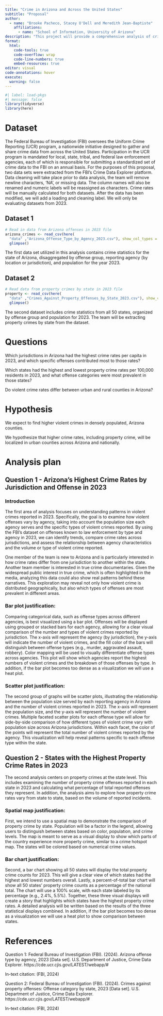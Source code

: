 ---
title: "Crime in Arizona and Across the United States"
subtitle: "Proposal"
author: 
  - name: "Brooke Pacheco, Stacey O'Dell and Meredith Jean-Baptiste"
    affiliations:
      - name: "School of Information, University of Arizona"
description: "This project will provide a comprehensive analysis of crime data in Arizona and across the United States. We will expose patterns and trends by examining various offense categories, population data, and jurisdiction-level reporting. The analysis will include visualizations to show how crime rates vary within Arizona and among different states nationwide."
format:
  html:
    code-tools: true
    code-overflow: wrap
    code-line-numbers: true
    embed-resources: true
editor: visual
code-annotations: hover
execute:
  warning: false
---

```{r}
#| label: load-pkgs
#| message: false
library(tidyverse)
library(here)
```

# Dataset

The Federal Bureau of Investigation (FBI) oversees the Uniform Crime Reporting (UCR) program, a nationwide initiative designed to gather and share crime data from across the United States. Participation in the UCR program is mandated for local, state, tribal, and federal law enforcement agencies, each of which is responsible for submitting a standardized set of crime data to the FBI on an annual basis. For the purposes of this proposal, two data sets were extracted from the FBI’s Crime Data Explorer platform. Data cleaning will take place prior to data analysis, the team will remove newline characters, 'NA', or missing data. The column names will also be renamed and numeric labels will be reassigned as characters. Crime rates will be manually calculated for both datasets. After the data has been modified, we will add a loading and cleaning label. We will only be evaluating datasets from 2023. 

## Dataset 1

```{r}
# Read in data from Arizona offenses in 2023 file
arizona_crimes <- read_csv(here(
  "data" ,"Arizona_Offense_Type_by_Agency_2023.csv"), show_col_types = FALSE) |>
  glimpse()
```

The first data set utilized in this analysis contains crime statistics for the state of Arizona, disaggregated by offense group, reporting agency (by location or jurisdiction), and population for the year 2023.

## Dataset 2

```{r}
# Read data from property crimes by state in 2023 file
property <- read_csv(here(
  "data" ,"Crimes_Against_Property_Offenses_by_State_2023.csv"), show_col_types = FALSE) |>
  glimpse()
```

The second dataset includes crime statistics from all 50 states, organized by offense group and population for 2023. The team will be extracting property crimes by state from the dataset. 

# Questions

Which jurisdictions in Arizona had the highest crime rates per capita in 2023, and which specific offenses contributed most to those rates?

Which states had the highest and lowest property crime rates per 100,000 residents in 2023, and what offense categories were most prevalent in those states?

Do violent crime rates differ between urban and rural counties in Arizona?

# Hypothesis

We expect to find higher violent crimes in densely populated, Arizona counties. 

We hypothesize that higher crime rates, including property crime, will be localized in urban counties across Arizona and nationally. 

# Analysis plan

## Question 1 - Arizona's Highest Crime Rates by Jurisdiction and Offense in 2023

### Introduction

The first area of analysis focuses on understanding patterns in violent crimes reported in 2023. Specifically, the goal is to examine how violent offenses vary by agency, taking into account the population size each agency serves and the specific types of violent crimes reported. By using the FBI's dataset on offenses known to law enforcement by type and agency in 2023, we can identify trends, compare crime rates across jurisdictions, and assess the relationship between agency characteristics and the volume or type of violent crime reported.

One member of the team is new to Arizona and is particularly interested in how crime rates differ from one jurisdiction to another within the state. Another team member is interested in true crime documentaries. Given the widespread public interest in true crime, which is often highlighted in the media, analyzing this data could also show real patterns behind these narratives. This exploration may reveal not only how violent crime is distributed geographically, but also which types of offenses are most prevalent in different areas.

### Bar plot justification:

Comparing categorical data, such as offense types across different agencies, is best visualized using a bar plot. Offenses will be displayed using grouped or stacked bars for each agency, allowing for a clear visual comparison of the number and types of violent crimes reported by jurisdiction. The x-axis will represent the agency (by jurisdiction), the y-axis will indicate the number of violent crimes, and the fill color of the bars will distinguish between offense types (e.g., murder, aggravated assault, robbery). Color mapping will be used to visually differentiate offense types across agencies. This plot will show which agencies report the highest numbers of violent crimes and the breakdown of those offenses by type. In addition, if the bar plot becomes too dense as a visualization we will use a heat plot. 

### Scatter plot justification:

The second group of graphs will be scatter plots, illustrating the relationship between the population size served by each reporting agency in Arizona and the number of violent crimes reported in 2023. The x-axis will represent the population size, and the y-axis will represent the number of violent crimes. Multiple faceted scatter plots for each offense type will allow for side-by-side comparison of how different types of violent crime vary with population size across Arizona jurisdictions. Within each facet, the color of the points will represent the total number of violent crimes reported by the agency. This visualization will help reveal patterns specific to each offense type within the state.

## Question 2 - States with the Highest Property Crime Rates in 2023

The second analysis centers on property crimes at the state level. This includes examining the number of property crime offenses reported in each state in 2023 and calculating what percentage of total reported offenses they represent. In addition, the analysis aims to explore how property crime rates vary from state to state, based on the volume of reported incidents.

### Spatial map justification:

First, we intend to use a spatial map to demonstrate the comparison of property crime by state. Population will be a factor in the legend, allowing users to distinguish between states based on color, population, and crime levels. The map is meant to serve as a visual display to show which parts of the country experience more property crime, similar to a crime hotspot map. The states will be colored based on numerical crime values.

### Bar chart justification:

Second, a bar chart showing all 50 states will display the total property crime counts for 2023. This will give a clear view of which states had the highest and lowest numbers overall. Lastly, a percent-of-total bar chart will show all 50 states’ property crime counts as a percentage of the national total. The chart will use a 100% scale, with each state labeled by its percentage (e.g., 2.4%, 5.5%). Together, these three visual displays will create a story that highlights which states have the highest property crime rates. A detailed analysis will be written based on the results of the three statistical displays combined. In addition, if the bar plot becomes too dense as a visualization we will use a heat plot to show comparison between states. 

# References

Question 1: Federal Bureau of Investigation (FBI). (2024). Arizona offense type by agency, 2023 \[Data set\]. U.S. Department of Justice, Crime Data Explorer. https://cde.ucr.cjis.gov/LATEST/webapp/#

In-text citation: (FBI, 2024)

Question 2: Federal Bureau of Investigation (FBI). (2024). Crimes against property offenses: Offense category by state, 2023 \[Data set\]. U.S. Department of Justice, Crime Data Explorer. https://cde.ucr.cjis.gov/LATEST/webapp/#

In-text citation: (FBI, 2024)
